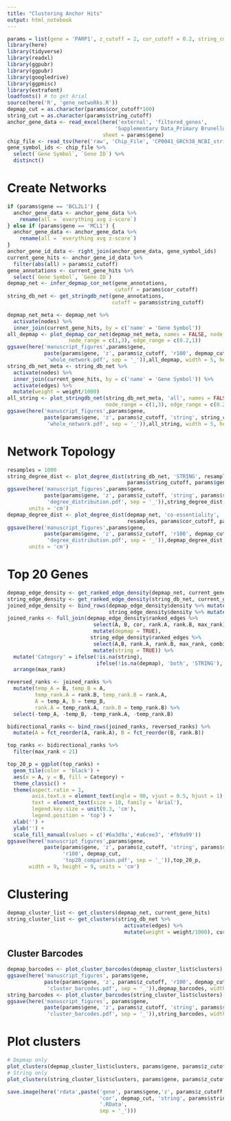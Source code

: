 ```yaml
---
title: "Clustering Anchor Hits"
output: html_notebook
---
```


```r
params = list(gene = 'PARP1', z_cutoff = 2, cor_cutoff = 0.2, string_cutoff = 400)
library(here)
library(tidyverse)
library(readxl)
library(ggpubr)
library(ggpubr)
library(googledrive)
library(ggpmisc)
library(extrafont)
loadfonts() # to get Arial
source(here('R', 'gene_netwoRks.R'))
depmap_cut = as.character(params$cor_cutoff*100)
string_cut = as.character(params$string_cutoff)
anchor_gene_data <- read_excel(here('external', 'filtered_genes', 
                                   'Supplementary Data_Primary Brunello_v3-JD.xlsx'),
                               sheet = params$gene)
chip_file <- read_tsv(here('raw', 'Chip_File', 'CP0041_GRCh38_NCBI_strict_gene_20190215.chip'))
gene_symbol_ids <- chip_file %>%
  select(`Gene Symbol`, `Gene ID`) %>%
  distinct()
```

# Create Networks

```r
if (params$gene == 'BCL2L1') {
  anchor_gene_data <- anchor_gene_data %>%
    rename(all = `everything avg z-score`)
} else if (params$gene == 'MCL1') {
  anchor_gene_data <- anchor_gene_data %>%
    rename(all = `everything avg z-score`)
}
anchor_gene_id_data <- right_join(anchor_gene_data, gene_symbol_ids)
current_gene_hits <- anchor_gene_id_data %>%
  filter(abs(all) > params$z_cutoff)
gene_annotations <- current_gene_hits %>%
  select(`Gene Symbol`, `Gene ID`)
depmap_net <- infer_depmap_cor_net(gene_annotations, 
                                   cutoff = params$cor_cutoff)
string_db_net <- get_stringdb_net(gene_annotations, 
                                  cutoff = params$string_cutoff) 
```

```r
depmap_net_meta <- depmap_net %>%
  activate(nodes) %>%
  inner_join(current_gene_hits, by = c('name' = 'Gene Symbol'))
all_depmap <- plot_depmap_cor_net(depmap_net_meta, names = FALSE, node_weight = 'all',
                    node_range = c(1,3), edge_range = c(0.2,1))
ggsave(here('manuscript_figures',params$gene,
            paste(params$gene, 'z', params$z_cutoff, 'r100', depmap_cut, 
             'whole_network.pdf', sep = '_')),all_depmap, width = 5, height = 5)
string_db_net_meta <- string_db_net %>%
  activate(nodes) %>%
  inner_join(current_gene_hits, by = c('name' = 'Gene Symbol')) %>%
  activate(edges) %>%
  mutate(weight = weight/1000)
all_string <- plot_stringdb_net(string_db_net_meta, 'all', names = FALSE,
                                node_range = c(1,3), edge_range = c(0.2,1)) 
ggsave(here('manuscript_figures',params$gene,
            paste(params$gene, 'z', params$z_cutoff, 'string', string_cut, 
             'whole_network.pdf', sep = '_')),all_string, width = 5, height = 5)
```

# Network Topology
```r
resamples = 1000
string_degree_dist <- plot_degree_dist(string_db_net, 'STRING', resamples, 
                                       params$string_cutoff, params$gene)
ggsave(here('manuscript_figures',params$gene, 
            paste(params$gene, 'z', params$z_cutoff, 'string', params$string_cutoff,
             'degree_distribution.pdf', sep = '_')),string_degree_dist, width = 8, height = 8, 
       units = 'cm')
depmap_degree_dist <- plot_degree_dist(depmap_net, 'co-essentiality', 
                                       resamples, params$cor_cutoff, params$gene)
ggsave(here('manuscript_figures',params$gene, 
            paste(params$gene, 'z', params$z_cutoff, 'r100', depmap_cut,
             'degree_distribution.pdf', sep = '_')),depmap_degree_dist, width = 8, height = 8, 
       units = 'cm')
```
# Top 20 Genes

```r
depmap_edge_density <- get_ranked_edge_density(depmap_net, current_gene_hits)
string_edge_density <- get_ranked_edge_density(string_db_net, current_gene_hits)
joined_edge_density <- bind_rows(depmap_edge_density$density %>% mutate(source = 'co-essentiality'), 
                                 string_edge_density$density %>% mutate(source = 'STRING'))
joined_ranks <- full_join(depmap_edge_density$ranked_edges %>% 
                            select(A, B, cor, rank.A, rank.B, max_rank) %>%
                            mutate(depmap = TRUE), 
                           string_edge_density$ranked_edges %>% 
                            select(A,B, rank.A, rank.B, max_rank, combined_score) %>%
                            mutate(string = TRUE)) %>%
  mutate('Category' = ifelse(!is.na(string), 
                             ifelse(!is.na(depmap), 'both', 'STRING'), 'Co-essentiality')) %>%
  arrange(max_rank)

reversed_ranks <- joined_ranks %>%
  mutate(temp_A = B, temp_B = A, 
         temp_rank.A = rank.B, temp_rank.B = rank.A, 
         A = temp_A, B = temp_B, 
         rank.A = temp_rank.A, rank.B = temp_rank.B) %>%
  select(-temp_A, -temp_B, -temp_rank.A, -temp_rank.B)

bidirectional_ranks <- bind_rows(joined_ranks, reversed_ranks) %>%
  mutate(A = fct_reorder(A, rank.A), B = fct_reorder(B, rank.B))

top_ranks <- bidirectional_ranks %>%
  filter(max_rank < 21)

top_20_p = ggplot(top_ranks) +
  geom_tile(color = 'black') +
  aes(x = A, y = B, fill = Category) +
  theme_classic() +
  theme(aspect.ratio = 1, 
        axis.text.x = element_text(angle = 90, vjust = 0.5, hjust = 1),
        text = element_text(size = 10, family = 'Arial'), 
        legend.key.size = unit(0.3, 'cm'), 
        legend.position = 'top') +
  xlab('') +
  ylab('') +
  scale_fill_manual(values = c('#6a3d9a','#a6cee3', '#fb9a99')) 
ggsave(here('manuscript_figures',params$gene,
            paste(params$gene, 'z', params$z_cutoff, 'string', params$string_cutoff,
                  'r100', depmap_cut,
                  'top20_comparison.pdf', sep = '_')),top_20_p, 
       width = 9, height = 9, units = 'cm')
```

# Clustering
```r
depmap_cluster_list <- get_clusters(depmap_net, current_gene_hits)
string_cluster_list <- get_clusters(string_db_net %>%
                                      activate(edges) %>%
                                      mutate(weight = weight/1000), current_gene_hits)
```

## Cluster Barcodes

```r
depmap_barcodes <- plot_cluster_barcodes(depmap_cluster_list$clusters)
ggsave(here('manuscript_figures', params$gene,
            paste(params$gene, 'z', params$z_cutoff, 'r100', depmap_cut, 
             'cluster_barcodes.pdf', sep = '_')),depmap_barcodes, width = 5, height = 5)
string_barcodes <- plot_cluster_barcodes(string_cluster_list$clusters)
ggsave(here('manuscript_figures', params$gene,
            paste(params$gene, 'z', params$z_cutoff, 'string', params$string_cutoff, 
             'cluster_barcodes.pdf', sep = '_')),string_barcodes, width = 5, height = 5)
```


# Plot clusters

```r
# Depmap only
plot_clusters(depmap_cluster_list$clusters, params$gene, params$z_cutoff, depmap_cut, 'depmap')
# String only
plot_clusters(string_cluster_list$clusters, params$gene, params$z_cutoff, string_cut, 'string')
```

```r
save.image(here('rdata',paste('gene', params$gene,'z', params$z_cutoff, 
                              'cor', depmap_cut, 'string', params$string_cutoff, 
                              '.RData',
                              sep = '_')))
```


